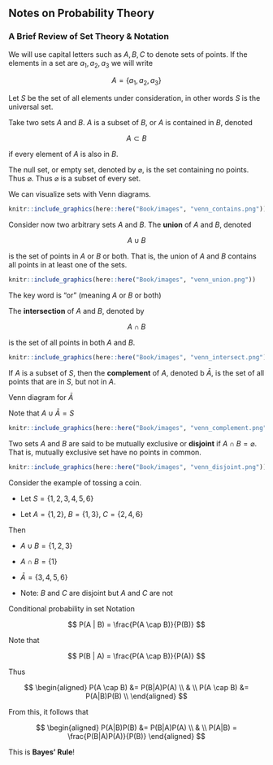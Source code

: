 ## Notes on Probability Theory {-}

\vspace{8mm}

### A Brief Review of Set Theory & Notation {-}

We will use capital letters such as $A, B, C$ to denote sets of points. If the elements in a set are $a_{1}, a_{2}, a_{3}$ we will write

\vspace{5mm}

$$
A = \{a_{1}, a_{2}, a_{3}\}
$$

\vspace{5mm}

Let $S$ be the set of all elements under consideration, in other words $S$ is the universal set. 

\vspace{5mm}

Take two sets $A$ and $B$. $A$ is a subset of $B$, or $A$ is contained in $B$, denoted

\vspace{5mm}

$$
A \subset B
$$

\vspace{5mm}

if every element of $A$ is also in $B$.

\vspace{5mm}

The null set, or empty set, denoted by $\varnothing$, is the set containing no points. Thus $\varnothing$. Thus $\varnothing$ is a subset of every set. 

\newpage

We can visualize sets with Venn diagrams.

\vspace{5mm}

```r
knitr::include_graphics(here::here("Book/images", "venn_contains.png"))
```

\vspace{10mm}

Consider now two arbitrary sets $A$ and $B$. The __union__ of $A$ and $B$, denoted

\vspace{5mm}

$$
A \cup B
$$

\vspace{5mm}

is the set of points in $A$ or $B$ or both. That is, the union of $A$ and $B$ contains all points in at least one of the sets. 

\vspace{5mm}

```r
knitr::include_graphics(here::here("Book/images", "venn_union.png"))
```

The key word is "or" (meaning $A$ or $B$ or both)

\pagebreak

The __intersection__ of $A$ and $B$, denoted by

\vspace{5mm}

$$
A \cap B
$$

\vspace{5mm}

is the set of all points in both $A$ and $B$. 

\vspace{5mm}

```r
knitr::include_graphics(here::here("Book/images", "venn_intersect.png"))
```

\vspace{5mm}


\vspace{5mm}

If $A$ is a subset of $S$, then the __complement__ of $A$, denoted b $\bar{A}$, is the set of all points that are in $S$, but not in $A$.

\vspace{5mm}

Venn diagram for $\bar{A}$

\vspace{5mm}

Note that $A \cup \bar{A} = S$

\vspace{5mm}

```r
knitr::include_graphics(here::here("Book/images", "venn_complement.png"))
```

\vspace{5mm}

Two sets $A$ and $B$ are said to be mutually exclusive or __disjoint__ if $A \cap B = \varnothing$. That is, mutually exclusive set have no points in common. 

\vspace{5mm}

```r
knitr::include_graphics(here::here("Book/images", "venn_disjoint.png"))
```

\pagebreak

Consider the example of tossing a coin.

\vspace{5mm}

* Let $S = \{1, 2, 3, 4, 5, 6\}$

* Let $A = \{1, 2 \}$, $B = \{1, 3\}$, $C = \{2, 4, 6\}$

\vspace{5mm}

Then 

* $A \cup B = \{1, 2, 3\}$

* $A \cap B = \{1\}$

* $\bar{A} = \{3, 4, 5, 6\}$

* Note: $B$ and $C$ are disjoint but $A$ and $C$ are not

\newpage

Conditional probability in set Notation

$$
P(A | B) = \frac{P(A \cap B)}{P(B)}
$$

\vspace{8mm}

Note that

$$
P(B | A) = \frac{P(A \cap B)}{P(A)}
$$

\vspace{5mm}

Thus

$$
\begin{aligned}
P(A \cap B) &= P(B|A)P(A) \\
& \\
P(A \cap B) &= P(A|B)P(B) \\
\end{aligned}
$$

\vspace{5mm}

From this, it follows that

$$
\begin{aligned}
P(A|B)P(B) &= P(B|A)P(A) \\
& \\
P(A|B) = \frac{P(B|A)P(A)}{P(B)}
\end{aligned}
$$

\vspace{5mm}

This is __Bayes' Rule__!




